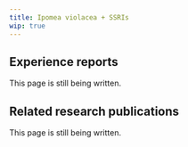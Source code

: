 ---
title: Ipomea violacea + SSRIs
wip: true
---

## Experience reports

This page is still being written.

## Related research publications

This page is still being written.


